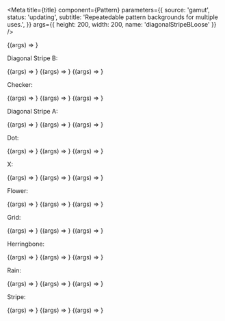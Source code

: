 

<Meta
  title={title}
  component={Pattern}
  parameters={{
    source: 'gamut',
    status: 'updating',
    subtitle: 'Repeatedable pattern backgrounds for multiple uses.',
  }}
  args={{ height: 200, width: 200, name: 'diagonalStripeBLoose' }}
/>

<Canvas>
  <Story name="Pattern" args={{ width: '100%', height: 200 }}>
    {(args) => <Pattern {...args} />}
  </Story>
</Canvas>

<PropsTable story="Pattern" />

Diagonal Stripe B:

<Canvas>
  <Story name="Pattern Diagonal Stripe B Loose">
    {(args) => <Pattern {...args} />}
  </Story>
  <Story
    name="Pattern Diagonal Stripe B Regular"
    args={{ name: 'diagonalStripeBRegular' }}
  >
    {(args) => <Pattern {...args} />}
  </Story>
  <Story
    name="Pattern Diagonal Stripe B Dense"
    args={{ name: 'diagonalStripeBDense' }}
  >
    {(args) => <Pattern {...args} />}
  </Story>
</Canvas>

Checker:

<Canvas>
  <Story name="Pattern: Checker Loose" args={{ name: 'checkerLoose' }}>
    {(args) => <Pattern {...args} />}
  </Story>
  <Story name="Pattern: Checker Regular" args={{ name: 'checkerRegular' }}>
    {(args) => <Pattern {...args} />}
  </Story>
  <Story name="Pattern: Checker Dense" args={{ name: 'checkerDense' }}>
    {(args) => <Pattern {...args} />}
  </Story>
</Canvas>

Diagonal Stripe A:

<Canvas>
  <Story
    name="Pattern: Diagonal Stripe A Loose"
    args={{ name: 'diagonalStripeALoose' }}
  >
    {(args) => <Pattern {...args} />}
  </Story>
  <Story
    name="Pattern: Diagonal Stripe A Regular"
    args={{ name: 'diagonalStripeARegular' }}
  >
    {(args) => <Pattern {...args} />}
  </Story>
  <Story
    name="Pattern: Diagonal Stripe A Dense"
    args={{ name: 'diagonalStripeADense' }}
  >
    {(args) => <Pattern {...args} />}
  </Story>
</Canvas>

Dot:

<Canvas>
  <Story name="Pattern: Dot Loose" args={{ name: 'dotLoose' }}>
    {(args) => <Pattern {...args} />}
  </Story>
  <Story name="Pattern: Dot Regular" args={{ name: 'dotRegular' }}>
    {(args) => <Pattern {...args} />}
  </Story>
  <Story name="Pattern: Dot Dense" args={{ name: 'dotDense' }}>
    {(args) => <Pattern {...args} />}
  </Story>
</Canvas>

X:

<Canvas>
  <Story name="Pattern: X Loose" args={{ name: 'xLoose' }}>
    {(args) => <Pattern {...args} />}
  </Story>
  <Story name="Pattern: X Regular" args={{ name: 'xRegular' }}>
    {(args) => <Pattern {...args} />}
  </Story>
  <Story name="Pattern: X Dense" args={{ name: 'xDense' }}>
    {(args) => <Pattern {...args} />}
  </Story>
</Canvas>

Flower:

<Canvas>
  <Story name="Pattern: Flower Loose" args={{ name: 'flowerLoose' }}>
    {(args) => <Pattern {...args} />}
  </Story>
  <Story name="Pattern: Flower Regular" args={{ name: 'flowerRegular' }}>
    {(args) => <Pattern {...args} />}
  </Story>
  <Story name="Pattern: Flower Dense" args={{ name: 'flowerDense' }}>
    {(args) => <Pattern {...args} />}
  </Story>
</Canvas>

Grid:

<Canvas>
  <Story name="Pattern: Grid Loose" args={{ name: 'gridLoose' }}>
    {(args) => <Pattern {...args} />}
  </Story>
  <Story name="Pattern: Grid Regular" args={{ name: 'gridRegular' }}>
    {(args) => <Pattern {...args} />}
  </Story>
  <Story name="Pattern: Grid Dense" args={{ name: 'gridDense' }}>
    {(args) => <Pattern {...args} />}
  </Story>
</Canvas>

Herringbone:

<Canvas>
  <Story name="Pattern: Herringbone Loose" args={{ name: 'herringboneLoose' }}>
    {(args) => <Pattern {...args} />}
  </Story>
  <Story
    name="Pattern: Herringbone Regular"
    args={{ name: 'herringboneRegular' }}
  >
    {(args) => <Pattern {...args} />}
  </Story>
  <Story name="Pattern: Herringbone Dense" args={{ name: 'herringboneDense' }}>
    {(args) => <Pattern {...args} />}
  </Story>
</Canvas>

Rain:

<Canvas>
  <Story name="Pattern: Rain Loose" args={{ name: 'rainLoose' }}>
    {(args) => <Pattern {...args} />}
  </Story>
  <Story name="Pattern: Rain Regular" args={{ name: 'rainRegular' }}>
    {(args) => <Pattern {...args} />}
  </Story>
  <Story name="Pattern: Rain Dense" args={{ name: 'rainDense' }}>
    {(args) => <Pattern {...args} />}
  </Story>
</Canvas>

Stripe:

<Canvas>
  <Story name="Pattern: Stripe Loose" args={{ name: 'stripeLoose' }}>
    {(args) => <Pattern {...args} />}
  </Story>
  <Story name="Pattern: Stripe Regular" args={{ name: 'stripeRegular' }}>
    {(args) => <Pattern {...args} />}
  </Story>
  <Story name="Pattern: Stripe Dense" args={{ name: 'stripeDense' }}>
    {(args) => <Pattern {...args} />}
  </Story>
</Canvas>

